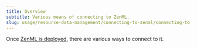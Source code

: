 ---
title: Overview
subtitle: Various means of connecting to ZenML.
slug: usage/resource-data-management/connecting-to-zenml/connecting-to-zenml
---


Once [ZenML is deployed](../../../user-guide/guides/production-guide/deploying-zenml.mdx), there are various ways to connect to it.
